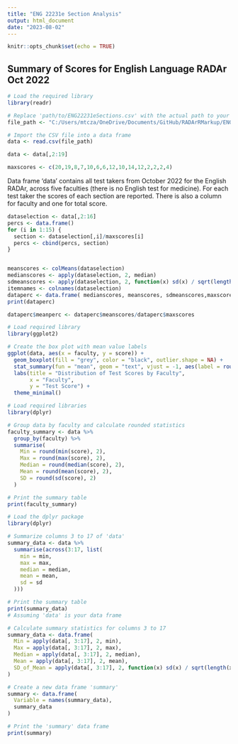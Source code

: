 ```yaml
---
title: "ENG 22231e Section Analysis"
output: html_document
date: "2023-08-02"
---
```


```r
knitr::opts_chunk$set(echo = TRUE)
```

## Summary of Scores for English Language RADAr Oct 2022
```r
# Load the required library
library(readr)

# Replace 'path/to/ENG22231eSections.csv' with the actual path to your CSV file
file_path <- "C:/Users/mtcza/OneDrive/Documents/GitHub/RADArRMarkup/ENG22231eSections.csv"

# Import the CSV file into a data frame
data <- read.csv(file_path)

data <- data[,2:19]

maxscores <- c(20,19,8,7,10,6,6,12,10,14,12,2,2,2,4)


```
Data frame 'data' contains all test takers from October 2022 for the English RADAr, across five faculties (there is no English test for medicine). For each test taker the scores of each section are reported. There is also a column for faculty and one for total score. 
```r
dataselection <- data[,2:16]
percs <- data.frame()
for (i in 1:15) {
  section <- dataselection[,i]/maxscores[i]
  percs <- cbind(percs, section)
}



```











```r
meanscores <- colMeans(dataselection)
medianscores <- apply(dataselection, 2, median)
sdmeanscores <- apply(dataselection, 2, function(x) sd(x) / sqrt(length(x)))
itemnames <- colnames(dataselection)
dataperc <- data.frame( medianscores, meanscores, sdmeanscores,maxscores)
print(dataperc)

dataperc$meanperc <- dataperc$meanscores/dataperc$maxscores
```





```r
# Load required library
library(ggplot2)

# Create the box plot with mean value labels
ggplot(data, aes(x = faculty, y = score)) +
  geom_boxplot(fill = "grey", color = "black", outlier.shape = NA) +
  stat_summary(fun = "mean", geom = "text", vjust = -1, aes(label = round(..y.., 2)), color = "black") +
  labs(title = "Distribution of Test Scores by Faculty",
       x = "Faculty",
       y = "Test Score") +
  theme_minimal()


```
```r
# Load required libraries
library(dplyr)

# Group data by faculty and calculate rounded statistics
faculty_summary <- data %>%
  group_by(faculty) %>%
  summarise(
    Min = round(min(score), 2),
    Max = round(max(score), 2),
    Median = round(median(score), 2),
    Mean = round(mean(score), 2),
    SD = round(sd(score), 2)
  )

# Print the summary table
print(faculty_summary)

```

```r
# Load the dplyr package
library(dplyr)

# Summarize columns 3 to 17 of 'data'
summary_data <- data %>%
  summarise(across(3:17, list(
    min = min,
    max = max,
    median = median,
    mean = mean,
    sd = sd
  )))

# Print the summary table
print(summary_data)
# Assuming 'data' is your data frame

# Calculate summary statistics for columns 3 to 17
summary_data <- data.frame(
  Min = apply(data[, 3:17], 2, min),
  Max = apply(data[, 3:17], 2, max),
  Median = apply(data[, 3:17], 2, median),
  Mean = apply(data[, 3:17], 2, mean),
  SD_of_Mean = apply(data[, 3:17], 2, function(x) sd(x) / sqrt(length(x)))
)

# Create a new data frame 'summary'
summary <- data.frame(
  Variable = names(summary_data),
  summary_data
)

# Print the 'summary' data frame
print(summary)

```

